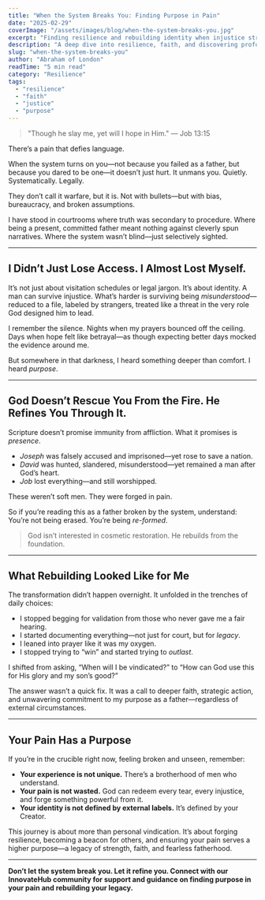 ```yaml
---
title: "When the System Breaks You: Finding Purpose in Pain"
date: "2025-02-29"
coverImage: "/assets/images/blog/when-the-system-breaks-you.jpg"
excerpt: "Finding resilience and rebuilding identity when injustice strikes fathers."
description: "A deep dive into resilience, faith, and discovering profound purpose amidst the pain and injustice inflicted by broken systems."
slug: "when-the-system-breaks-you"
author: "Abraham of London"
readTime: "5 min read"
category: "Resilience"
tags:
  - "resilience"
  - "faith"
  - "justice"
  - "purpose"
---
```


> "Though he slay me, yet will I hope in Him." — Job 13:15

There’s a pain that defies language.

When the system turns on you—not because you failed as a father, but because you dared to be one—it doesn’t just hurt. It unmans you. Quietly. Systematically. Legally.

They don’t call it warfare, but it is.
Not with bullets—but with bias, bureaucracy, and broken assumptions.

I have stood in courtrooms where truth was secondary to procedure. Where being a present, committed father meant nothing against cleverly spun narratives. Where the system wasn’t blind—just selectively sighted.

---

## I Didn’t Just Lose Access. I Almost Lost Myself.

It’s not just about visitation schedules or legal jargon. It’s about identity. A man can survive injustice. What’s harder is surviving being *misunderstood*—reduced to a file, labeled by strangers, treated like a threat in the very role God designed him to lead.

I remember the silence.
Nights when my prayers bounced off the ceiling. Days when hope felt like betrayal—as though expecting better days mocked the evidence around me.

But somewhere in that darkness, I heard something deeper than comfort.
I heard *purpose*.

---

## God Doesn’t Rescue You From the Fire. He Refines You Through It.

Scripture doesn’t promise immunity from affliction. What it promises is *presence*.

- *Joseph* was falsely accused and imprisoned—yet rose to save a nation.
- *David* was hunted, slandered, misunderstood—yet remained a man after God’s heart.
- *Job* lost everything—and still worshipped.

These weren’t soft men. They were forged in pain.

So if you’re reading this as a father broken by the system, understand: You’re not being erased. You’re being *re-formed*.

> God isn’t interested in cosmetic restoration. He rebuilds from the foundation.

---

## What Rebuilding Looked Like for Me

The transformation didn’t happen overnight. It unfolded in the trenches of daily choices:

- I stopped begging for validation from those who never gave me a fair hearing.
- I started documenting everything—not just for court, but for *legacy*.
- I leaned into prayer like it was my oxygen.
- I stopped trying to “win” and started trying to *outlast*.

I shifted from asking, “When will I be vindicated?” to “How can God use this for His glory and my son’s good?”

The answer wasn’t a quick fix. It was a call to deeper faith, strategic action, and unwavering commitment to my purpose as a father—regardless of external circumstances.

---

## Your Pain Has a Purpose

If you’re in the crucible right now, feeling broken and unseen, remember:

- **Your experience is not unique.** There’s a brotherhood of men who understand.
- **Your pain is not wasted.** God can redeem every tear, every injustice, and forge something powerful from it.
- **Your identity is not defined by external labels.** It’s defined by your Creator.

This journey is about more than personal vindication. It’s about forging resilience, becoming a beacon for others, and ensuring your pain serves a higher purpose—a legacy of strength, faith, and fearless fatherhood.

---

**Don’t let the system break you. Let it refine you. Connect with our InnovateHub community for support and guidance on finding purpose in your pain and rebuilding your legacy.**
